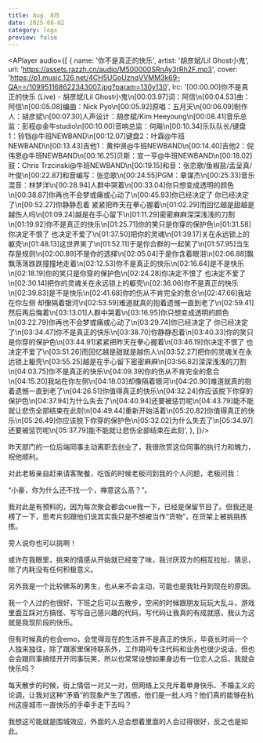 ```yaml
---
title: Aug. 8月
date: 2025-08-02
category: logs
preview: false
---
```


<APlayer audio={[
  {
    name: '你不是真正的快乐',
    artist: '胡彦斌/Lil Ghost小鬼',
    url: 'https://assets.razzh.cn/audio/M500000SRnAy3rRh2F.mp3',
    cover:
      'https://p1.music.126.net/4CH5UGoUznqVVMM3k69-QA==/109951168622343007.jpg?param=130y130',
    lrc: '[00:00.00]你不是真正的快乐 (Live) - 胡彦斌/Lil Ghost小鬼\n[00:03.97]词：阿信\n[00:04.53]曲：阿信\n[00:05.08]编曲：Nick Pyo\n[00:05.92]原唱：五月天\n[00:06.09]制作人：胡彦斌\n[00:07.30]人声设计：胡彦斌/Kim Heeyoung\n[00:08.41]音乐总监：彭程@金牛studio\n[00:10.00]音响总监：何飚\n[00:10.34]乐队队长/键盘1：铃铛@牛班NEWBAND\n[00:12.07]键盘2：叶霖@牛班NEWBAND\n[00:13.43]吉他1：黄仲贤@牛班NEWBAND\n[00:14.40]吉他2：倪伟恩@牛班NEWBAND\n[00:16.25]贝斯：宣一亨@牛班NEWBAND\n[00:18.02]鼓：Chris Trzcinski@牛班NEWBAND\n[00:19.15]和音：张恋歌/鱼椒盐/孟呈真/叶俊\n[00:22.87]和音编写：张恋歌\n[00:24.55]PGM：章谋杰\n[00:25.33]音乐混音：林梦洋\n[00:28.94]人群中哭着\n[00:33.04]你只想变成透明的颜色\n[00:38.87]你再也不会梦或痛或心动了\n[00:45.93]你已经决定了 你已经决定了\n[00:52.27]你静静忍着 紧紧把昨天在拳心握着\n[01:02.29]而回忆越是甜越是越伤人吗\n[01:09.24]越是在手心留下\n[01:11.29]密密麻麻深深浅浅的刀割\n[01:19.92]你不是真正的快乐\n[01:25.71]你的笑只是你穿的保护色\n[01:31.58]你决定不恨了 也决定不爱了\n[01:37.50]把你的灵魂\n[01:39.17]关在永远锁上的躯壳\n[01:48.13]这世界笑了\n[01:52.11]于是你合群的一起笑了\n[01:57.95]当生存是规则\n[02:00.89]不是你的选择\n[02:05.04]于是你含着眼泪\n[02:06.88]飘飘荡荡跌跌撞撞地走着\n[02:12.53]你不是真正的快乐\n[02:16.64]是不是快乐\n[02:18.19]你的笑只是你穿的保护色\n[02:24.28]你决定不恨了 也决定不爱了\n[02:30.14]把你的灵魂关在永远锁上的躯壳\n[02:36.06]你不是真正的快乐\n[02:39.83]是不是快乐\n[02:41.68]你的伤从不肯完全的愈合\n[02:47.66]我站在你左侧 却像隔着银河\n[02:53.59]难道就真的抱着遗憾一直到老了\n[02:59.41]然后再后悔着\n[03:13.01]人群中哭着\n[03:16.95]你只想变成透明的颜色\n[03:22.79]你再也不会梦或痛或心动了\n[03:29.74]你已经决定了 你已经决定了\n[03:34.47]你不是真正的快乐\n[03:38.70]你静静忍着\n[03:40.33]你的笑只是你穿的保护色\n[03:44.91]紧紧把昨天在拳心握着\n[03:46.19]你决定不恨了 也决定不爱了\n[03:51.26]而回忆越是甜就是越伤人\n[03:52.27]把你的灵魂关在永远锁上躯壳\n[03:55.25]越是在手心留下密密麻麻\n[03:56.82]深深浅浅的刀割\n[04:03.75]你不是真正的快乐\n[04:09.39]你的伤从不肯完全的愈合\n[04:15.20]我站在你左侧\n[04:18.03]却像隔着银河\n[04:20.90]难道就真的抱着遗憾一直到老了\n[04:26.51]你值得真正的快乐\n[04:32.24]你应该脱下你穿的保护色\n[04:37.94]为什么失去了\n[04:40.94]还要被惩罚呢\n[04:43.79]能不能就让悲伤全部结束在此刻\n[04:49.44]重新开始活着\n[05:20.82]你值得真正的快乐\n[05:26.49]你应该脱下你穿的保护色\n[05:32.02]为什么失去了\n[05:34.97]还要被惩罚呢\n[05:37.79]能不能就让悲伤全部结束在此刻',
  },
]}/>


昨天部门的一位后端同事主动离职去创业了，我很欣赏这位同事的执行力和魄力，祝他顺利。  

对此老板亲自赶来请客聚餐，吃饭的时候老板问到我的个人问题，老板问我：  

  “小豪，你为什么还不找一个，禅意这么高？”。  

我对此是有预料的，因为每次聚会都会cue我一下，已经是保留节目了。但我还是楞了一下，思考片刻跟他们说其实我只是不想被当作“货物”，在货架上被挑挑拣拣。  

旁人说你也可以挑啊！  

或许在我眼里，挑来的情感从开始就已经变了味，我讨厌双方的相互拉扯、猜忌，除了内耗没有任何积极意义。  

另外我是一个比较佛系的男生，也从来不会主动，可能也是我牡丹到现在的原因。  

我一个人过的也很好，下班之后可以去散步，空闲的时候跟朋友玩玩大乱斗，游戏里面互踩对方搞怪、写写自己感兴趣的代码，写代码让我真的有成就感，我认为这就是我现阶段的快乐。  

但有时候真的也会emo，会觉得现在的生活并不是真正的快乐，毕竟长时间一个人独来独往，除了跟家里保持联系外，工作期间专注代码和业务也很少说话，但也会会跟同事搞怪开开同事玩笑，所以也常常设想如果身边有一位恋人之后，我就会快乐吗？  

每天散步的时候，街上情侣一对又一对，但网络上又充斥着单身快乐、不婚主义的论调，让我对这种“矛盾”的现象产生了困惑，他们是一批人吗？他们真的能够在杭州这座城市一直快乐的手牵手走下去吗？

我想这可能就是围城效应，外面的人总会想着里面的人会过得很好，反之也是如此。

<TheEnd />
